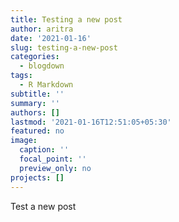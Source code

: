 ```yaml
---
title: Testing a new post
author: aritra
date: '2021-01-16'
slug: testing-a-new-post
categories:
  - blogdown
tags:
  - R Markdown
subtitle: ''
summary: ''
authors: []
lastmod: '2021-01-16T12:51:05+05:30'
featured: no
image:
  caption: ''
  focal_point: ''
  preview_only: no
projects: []
---
```



Test a new post